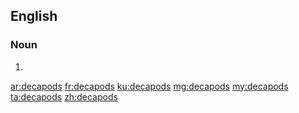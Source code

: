 ==English==

===Noun===
{{head|en}}

# {{plural of|decapod}}

[[ar:decapods]]
[[fr:decapods]]
[[ku:decapods]]
[[mg:decapods]]
[[my:decapods]]
[[ta:decapods]]
[[zh:decapods]]